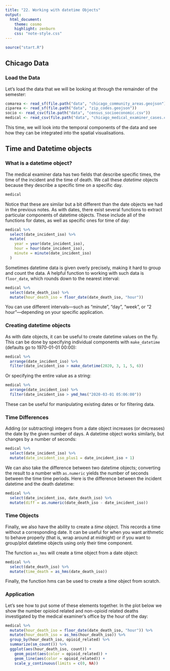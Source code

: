 ```yaml
---
title: "22. Working with datetime Objects"
output:
  html_document:
    theme: cosmo
    highlight: zenburn
    css: "note-style.css"
---
```


```r
source("start.R")
```

## Chicago Data

### Load the Data

Let's load the data that we will be looking at through the remainder of the
semester:

```r
comarea <- read_sf(file.path("data", "chicago_community_areas.geojson"))
ziparea <- read_sf(file.path("data", "zip_codes.geojson"))
socio <- read_csv(file.path("data", "census_socioeconomic.csv"))
medical <- read_csv(file.path("data", "chicago_medical_examiner_cases.csv.gz"))
```

This time, we will look into the temporal components of the data
and see how they can be integrated into the spatial visualisations.

## Time and Datetime objects

### What is a datetime object?

The medical examiner data has two fields that describe specific times,
the time of the incident and the time of death. We call these *datetime*
objects because they describe a specific time on a specific day.

```r
medical
```

Notice that these are similar but a bit different than the date objects we had
in the previous notes. As with dates, there exist several functions to extract
particular components of datetime objects. These include all of the functions
for dates, as well as specific ones for time of day:

```r
medical %>%
  select(date_incident_iso) %>%
  mutate(
    year = year(date_incident_iso),
    hour = hour(date_incident_iso),
    minute = minute(date_incident_iso)
  )
```

Sometimes datetime data is given overly precisely, making it hard to
group and count the data. A helpful function to working with such
data is `floor_date`, which rounds down to the nearest interval:

```r
medical %>%
  select(date_death_iso) %>%
  mutate(hour_death_iso = floor_date(date_death_iso, "hour"))
```

You can use different intervals---such as "minute", "day", "week",
or "2 hour"---depending on your specific application.

### Creating datetime objects

As with date objects, it can be useful to create datetime values on
the fly. This can be done by specifying individual components with
`make_datetime` (defaults go to 1970-01-01 00:00):

```r
medical %>%
  arrange(date_incident_iso) %>%
  filter(date_incident_iso > make_datetime(2020, 3, 1, 5, 6))
```

Or specifying the entire value as a string:

```r
medical %>%
  arrange(date_incident_iso) %>%
  filter(date_incident_iso > ymd_hms("2020-03-01 05:06:00"))
```

These can be useful for manipulating existing dates or for filtering data.

### Time Differences

Adding (or subtracting) integers from a date object increases (or decreases)
the date by the given number of days. A datetime object works similarly, but
changes by a number of seconds:

```r
medical %>%
  select(date_incident_iso) %>%
  mutate(date_incident_iso_plus1 = date_incident_iso + 1)
```

We can also take the difference between two datetime objects; converting
the result to a number with `as.numeric` yields the number of seconds
between the time time periods. Here is the difference between the incident
datetime and the death datetime:

```r
medical %>%
  select(date_incident_iso, date_death_iso) %>%
  mutate(diff = as.numeric(date_death_iso - date_incident_iso))
```

### Time Objects

Finally, we also have the ability to create a *time* object. This records
a time without a corresponding date. It can be useful for when you want
arithmetic to behave properly (that is, wrap around at midnight) or if
you want to group/plot datetime objects using only their time component.

The function `as_hms` will create a time object from a date object:

```r
medical %>%
  select(date_death_iso) %>%
  mutate(time_death = as_hms(date_death_iso))
```

Finally, the function hms can be used to create a *time* object from
scratch.

### Application

Let's see how to put some of these elements together. In the plot below
we show the number opioiod related and non-opioid related deaths investigated
by the medical examiner's office by the hour of the day:

```r
medical %>%
  mutate(hour_death_iso = floor_date(date_death_iso, "hour")) %>%
  mutate(hour_death_iso = as_hms(hour_death_iso)) %>%
  group_by(hour_death_iso, opioid_related) %>%
  summarize(sm_count()) %>%
  ggplot(aes(hour_death_iso, count)) +
    geom_point(aes(color = opioid_related)) +
    geom_line(aes(color = opioid_related)) +
    scale_y_continuous(limits = c(0, NA))
```
